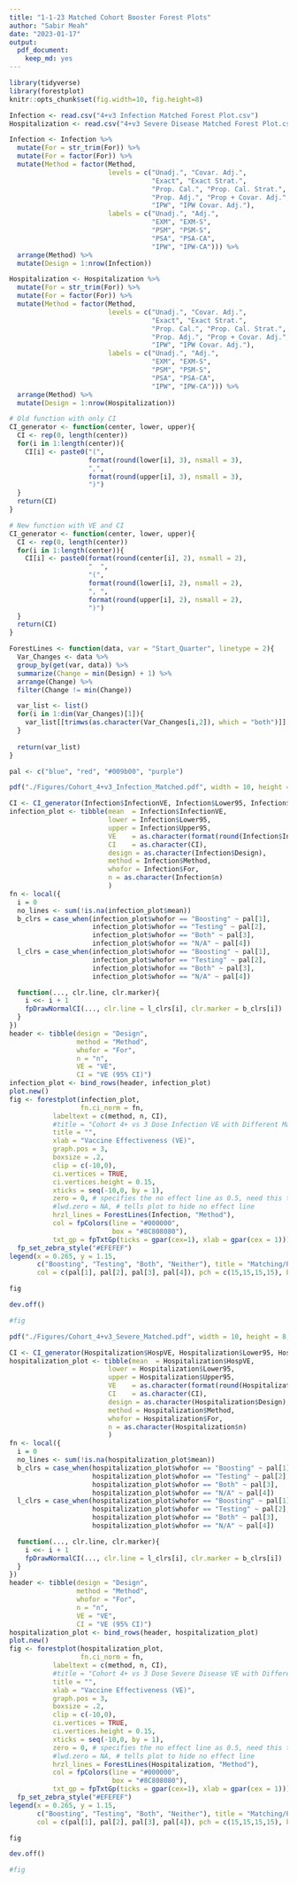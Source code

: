 ```yaml
---
title: "1-1-23 Matched Cohort Booster Forest Plots"
author: "Sabir Meah"
date: "2023-01-17"
output: 
  pdf_document: 
    keep_md: yes
---
```


```r
library(tidyverse)
library(forestplot)
knitr::opts_chunk$set(fig.width=10, fig.height=8) 
```

```r
Infection <- read.csv("4+v3 Infection Matched Forest Plot.csv") 
Hospitalization <- read.csv("4+v3 Severe Disease Matched Forest Plot.csv") 

Infection <- Infection %>%
  mutate(For = str_trim(For)) %>%
  mutate(For = factor(For)) %>%
  mutate(Method = factor(Method, 
                         levels = c("Unadj.", "Covar. Adj.", 
                                    "Exact", "Exact Strat.",
                                    "Prop. Cal.", "Prop. Cal. Strat.",
                                    "Prop. Adj.", "Prop + Covar. Adj.",
                                    "IPW", "IPW Covar. Adj."),
                         labels = c("Unadj.", "Adj.",
                                    "EXM", "EXM-S",
                                    "PSM", "PSM-S",
                                    "PSA", "PSA-CA",
                                    "IPW", "IPW-CA"))) %>%
  arrange(Method) %>%
  mutate(Design = 1:nrow(Infection))

Hospitalization <- Hospitalization %>%
  mutate(For = str_trim(For)) %>%
  mutate(For = factor(For)) %>%
  mutate(Method = factor(Method, 
                         levels = c("Unadj.", "Covar. Adj.", 
                                    "Exact", "Exact Strat.",
                                    "Prop. Cal.", "Prop. Cal. Strat.",
                                    "Prop. Adj.", "Prop + Covar. Adj.",
                                    "IPW", "IPW Covar. Adj."),
                         labels = c("Unadj.", "Adj.",
                                    "EXM", "EXM-S",
                                    "PSM", "PSM-S",
                                    "PSA", "PSA-CA",
                                    "IPW", "IPW-CA"))) %>%
  arrange(Method) %>%
  mutate(Design = 1:nrow(Hospitalization))
```

```r
# Old function with only CI
CI_generator <- function(center, lower, upper){
  CI <- rep(0, length(center))
  for(i in 1:length(center)){
    CI[i] <- paste0("(", 
                    format(round(lower[i], 3), nsmall = 3), 
                    ",", 
                    format(round(upper[i], 3), nsmall = 3), 
                    ")")
  }
  return(CI)
}

# New function with VE and CI
CI_generator <- function(center, lower, upper){
  CI <- rep(0, length(center))
  for(i in 1:length(center)){
    CI[i] <- paste0(format(round(center[i], 2), nsmall = 2),
                    "  ",
                    "(", 
                    format(round(lower[i], 2), nsmall = 2), 
                    ", ", 
                    format(round(upper[i], 2), nsmall = 2), 
                    ")")
  }
  return(CI)
}
```

```r
ForestLines <- function(data, var = "Start_Quarter", linetype = 2){
  Var_Changes <- data %>%
  group_by(get(var, data)) %>%
  summarize(Change = min(Design) + 1) %>%
  arrange(Change) %>%
  filter(Change != min(Change))

  var_list <- list()
  for(i in 1:dim(Var_Changes)[1]){
    var_list[[trimws(as.character(Var_Changes[i,2]), which = "both")]] <- gpar(lty = linetype)
  }
  
  return(var_list)
}
```

```r
pal <- c("blue", "red", "#009b00", "purple")
```

```r
pdf("./Figures/Cohort_4+v3_Infection_Matched.pdf", width = 10, height = 8, onefile = FALSE)

CI <- CI_generator(Infection$InfectionVE, Infection$Lower95, Infection$Upper95)
infection_plot <- tibble(mean  = Infection$InfectionVE, 
                         lower = Infection$Lower95,
                         upper = Infection$Upper95,
                         VE    = as.character(format(round(Infection$InfectionVE, 3), nsmall = 3)),
                         CI    = as.character(CI),
                         design = as.character(Infection$Design),
                         method = Infection$Method,
                         whofor = Infection$For,
                         n = as.character(Infection$n)
                         )
fn <- local({
  i = 0
  no_lines <- sum(!is.na(infection_plot$mean))
  b_clrs = case_when(infection_plot$whofor == "Boosting" ~ pal[1], 
                     infection_plot$whofor == "Testing" ~ pal[2], 
                     infection_plot$whofor == "Both" ~ pal[3], 
                     infection_plot$whofor == "N/A" ~ pal[4])
  l_clrs = case_when(infection_plot$whofor == "Boosting" ~ pal[1], 
                     infection_plot$whofor == "Testing" ~ pal[2], 
                     infection_plot$whofor == "Both" ~ pal[3], 
                     infection_plot$whofor == "N/A" ~ pal[4])

  function(..., clr.line, clr.marker){
    i <<- i + 1
    fpDrawNormalCI(..., clr.line = l_clrs[i], clr.marker = b_clrs[i])
  }
})
header <- tibble(design = "Design",
                 method = "Method",
                 whofor = "For",
                 n = "n",
                 VE = "VE",
                 CI = "VE (95% CI)")
infection_plot <- bind_rows(header, infection_plot)
plot.new()
fig <- forestplot(infection_plot, 
                  fn.ci_norm = fn,
           labeltext = c(method, n, CI), 
           #title = "Cohort 4+ vs 3 Dose Infection VE with Different Matched Designs (Q2 2022 Index Date)",
           title = "",
           xlab = "Vaccine Effectiveness (VE)",
           graph.pos = 3,
           boxsize = .2,
           clip = c(-10,0),
           ci.vertices = TRUE,
           ci.vertices.height = 0.15,
           xticks = seq(-10,0, by = 1),
           zero = 0, # specifies the no effect line as 0.5, need this to trick plot into not setting a lower xlim of 0
           #lwd.zero = NA, # tells plot to hide no effect line
           hrzl_lines = ForestLines(Infection, "Method"),
           col = fpColors(line = "#000000",
                          box = "#8C808080"),
           txt_gp = fpTxtGp(ticks = gpar(cex=1), xlab = gpar(cex = 1))) %>%
  fp_set_zebra_style("#EFEFEF")
legend(x = 0.265, y = 1.15, 
       c("Boosting", "Testing", "Both", "Neither"), title = "Matching/Propensity For", border = "#CCCCCC", box.lwd = 1.5, 
       col = c(pal[1], pal[2], pal[3], pal[4]), pch = c(15,15,15,15), bg = "white", horiz = TRUE, xpd = TRUE) 

fig

dev.off()

#fig
```

```r
pdf("./Figures/Cohort_4+v3_Severe_Matched.pdf", width = 10, height = 8, onefile = FALSE)

CI <- CI_generator(Hospitalization$HospVE, Hospitalization$Lower95, Hospitalization$Upper95)
hospitalization_plot <- tibble(mean  = Hospitalization$HospVE, 
                         lower = Hospitalization$Lower95,
                         upper = Hospitalization$Upper95,
                         VE    = as.character(format(round(Hospitalization$HospVE, 3), nsmall = 3)),
                         CI    = as.character(CI),
                         design = as.character(Hospitalization$Design),
                         method = Hospitalization$Method,
                         whofor = Hospitalization$For,
                         n = as.character(Hospitalization$n)
                         )
fn <- local({
  i = 0
  no_lines <- sum(!is.na(hospitalization_plot$mean))
  b_clrs = case_when(hospitalization_plot$whofor == "Boosting" ~ pal[1], 
                     hospitalization_plot$whofor == "Testing" ~ pal[2], 
                     hospitalization_plot$whofor == "Both" ~ pal[3], 
                     hospitalization_plot$whofor == "N/A" ~ pal[4])
  l_clrs = case_when(hospitalization_plot$whofor == "Boosting" ~ pal[1], 
                     hospitalization_plot$whofor == "Testing" ~ pal[2], 
                     hospitalization_plot$whofor == "Both" ~ pal[3], 
                     hospitalization_plot$whofor == "N/A" ~ pal[4])

  function(..., clr.line, clr.marker){
    i <<- i + 1
    fpDrawNormalCI(..., clr.line = l_clrs[i], clr.marker = b_clrs[i])
  }
})
header <- tibble(design = "Design",
                 method = "Method",
                 whofor = "For",
                 n = "n",
                 VE = "VE",
                 CI = "VE (95% CI)")
hospitalization_plot <- bind_rows(header, hospitalization_plot)
plot.new()
fig <- forestplot(hospitalization_plot, 
                  fn.ci_norm = fn,
           labeltext = c(method, n, CI), 
           #title = "Cohort 4+ vs 3 Dose Severe Disease VE with Different Matched Designs (Q2 2022 Index Date)",
           title = "",
           xlab = "Vaccine Effectiveness (VE)",
           graph.pos = 3,
           boxsize = .2,
           clip = c(-10,0),
           ci.vertices = TRUE,
           ci.vertices.height = 0.15,
           xticks = seq(-10,0, by = 1),
           zero = 0, # specifies the no effect line as 0.5, need this to trick plot into not setting a lower xlim of 0
           #lwd.zero = NA, # tells plot to hide no effect line
           hrzl_lines = ForestLines(Hospitalization, "Method"),
           col = fpColors(line = "#000000",
                          box = "#8C808080"),
           txt_gp = fpTxtGp(ticks = gpar(cex=1), xlab = gpar(cex = 1))) %>%
  fp_set_zebra_style("#EFEFEF")
legend(x = 0.265, y = 1.15, 
       c("Boosting", "Testing", "Both", "Neither"), title = "Matching/Propensity For", border = "#CCCCCC", box.lwd = 1.5, 
       col = c(pal[1], pal[2], pal[3], pal[4]), pch = c(15,15,15,15), bg = "white", horiz = TRUE, xpd = TRUE) 

fig

dev.off()

#fig
```


